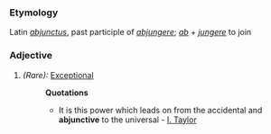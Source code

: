 ===Etymology===
Latin ''[[abjunctus]]'', past participle of ''[[abjungere]]''; ''[[ab]]'' + ''[[jungere]]'' to join
===Adjective===
#''(Rare):'' [[Exceptional]]
#:'''Quotations'''
#:*It is this power which leads on from the accidental and '''abjunctive''' to the universal - [[I. Taylor]]